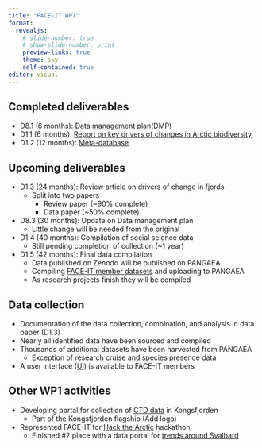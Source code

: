 ```yaml
---
title: "FACE-IT WP1"
format: 
  revealjs:
    # slide-number: true
    # show-slide-number: print
    preview-links: true
    theme: sky
    self-contained: true
editor: visual
---
```

<!-- Add names to title slide -->
<!-- Add top parts of manuscripts (title journal etc) for slides with empty space -->
## Completed deliverables

-   D8.1 (6 months): [Data management plan](https://face-it-project.github.io/WP1/DMP_FACE-IT_initial.pdf)(DMP)
-   D1.1 (6 months): [Report on key drivers of changes in Arctic biodiversity](https://face-it-project.github.io/WP1/key_drivers.html)
-   D1.2 (12 months): [Meta-database](https://face-it-project.github.io/WP1/metadatabase.html)

## Upcoming deliverables {.scrollable}

<!-- Note that this has been accepted for submission with dates established -->
<!-- Split into two slides -->
-   D1.3 (24 months): Review article on drivers of change in fjords
    -   Split into two papers
        -   Review paper (\~90% complete)
        -   Data paper (\~50% complete)
-   D8.3 (30 months): Update on Data management plan
    -   Little change will be needed from the original
-   D1.4 (40 months): Compilation of social science data
    -   Still pending completion of collection (\~1 year)
-   D1.5 (42 months): Final data compilation
    -   Data published on Zenodo will be published on PANGAEA
    -   Compiling [FACE-IT member datasets](https://zenodo.org/communities/face-it/search?page=1&size=20) and uploading to PANGAEA
    -   As research projects finish they will be compiled

## Data collection

-   Documentation of the data collection, combination, and analysis in data paper (D1.3)
-   Nearly all identified data have been sourced and compiled
-   Thousands of additional datasets have been harvested from PANGAEA
    -   Exception of research cruise and species presence data
-   A user interface ([UI](https://193.50.85.104:4949/dataAccess/)) is available to FACE-IT members

## Other WP1 activities

-   Developing portal for collection of [CTD data](193.50.85.104:4949/kongCTD/) in Kongsfjorden
    -   Part of the Kongsfjorden flagship (Add logo)
-   Represented FACE-IT for [Hack the Arctic](https://hackthearctic.com/) hackathon
    -   Finished #2 place with a data portal for [trends around Svalbard](https://robert-schlegel.shinyapps.io/svalbard/)
